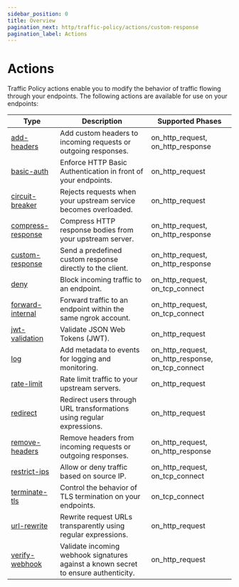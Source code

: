 ```yaml
---
sidebar_position: 0
title: Overview
pagination_next: http/traffic-policy/actions/custom-response
pagination_label: Actions
---
```


# Actions

Traffic Policy actions enable you to modify the behavior of traffic flowing through your endpoints. The following actions are available for use on your endpoints:

| Type                                   | Description                                                                         | Supported Phases                                  |
| -------------------------------------- | ----------------------------------------------------------------------------------- | ------------------------------------------------- |
| [add-headers](add-headers)             | Add custom headers to incoming requests or outgoing responses.                      | on_http_request, on_http_response                 |
| [basic-auth](basic-auth)               | Enforce HTTP Basic Authentication in front of your endpoints.                       | on_http_request                                   |
| [circuit-breaker](circuit-breaker)     | Rejects requests when your upstream service becomes overloaded.                     | on_http_request                                   |
| [compress-response](compress-response) | Compress HTTP response bodies from your upstream server.                            | on_http_request, on_http_response                 |
| [custom-response](custom-response)     | Send a predefined custom response directly to the client.                           | on_http_request, on_http_response                 |
| [deny](deny)                           | Block incoming traffic to an endpoint.                                              | on_http_request, on_tcp_connect                   |
| [forward-internal](forward-internal)   | Forward traffic to an endpoint within the same ngrok account.                       | on_http_request, on_tcp_connect                   |
| [jwt-validation](jwt-validation)       | Validate JSON Web Tokens (JWT).                                                     | on_http_request                                   |
| [log](log)                             | Add metadata to events for logging and monitoring.                                  | on_http_request, on_http_response, on_tcp_connect |
| [rate-limit](rate-limit)               | Rate limit traffic to your upstream servers.                                        | on_http_request                                   |
| [redirect](redirect)                   | Redirect users through URL transformations using regular expressions.               | on_http_request                                   |
| [remove-headers](remove-headers)       | Remove headers from incoming requests or outgoing responses.                        | on_http_request, on_http_response                 |
| [restrict-ips](restrict-ips)           | Allow or deny traffic based on source IP.                                           | on_http_request, on_tcp_connect                   |
| [terminate-tls](terminate-tls)         | Control the behavior of TLS termination on your endpoints.                          | on_tcp_connect                                    |
| [url-rewrite](url-rewrite)             | Rewrite request URLs transparently using regular expressions.                       | on_http_request                                   |
| [verify-webhook](verify-webhook)       | Validate incoming webhook signatures against a known secret to ensure authenticity. | on_http_request                                   |

